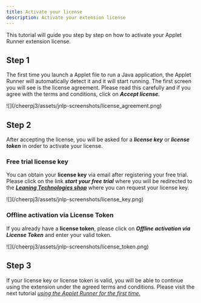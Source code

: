 ```yaml
---
title: Activate your license
description: Activate your extension license
---
```


This tutorial will guide you step by step on how to activate your Applet Runner extension license.

## Step 1

The first time you launch a Applet file to run a Java application, the Applet Runner will automatically detect it and it will start running. The first screen you will see is the license agreement. Please read this carefully and if you agree with the terms and conditions, click on _**Accept license**_.

<div class="mx-24">
	![](/cheerpj3/assets/jnlp-screenshots/license_agreement.png)
</div>

## Step 2

After accepting the license, you will be asked for a _**license key**_ or _**license token**_ in order to activate your license.

### Free trial license key

You can obtain your **license key** via email after registering your free trial. Please click on the link _**start your free trial**_ where you will be redirected to the [_**Leaning Technologies shop**_](https://leaningtech.onfastspring.com/cheerpj-jnlp-runner) where you can request your license key.

<div class="mx-24">![](/cheerpj3/assets/jnlp-screenshots/license_key.png)</div>

### Offline activation via License Token

If you already have a **license token**, please click on _**Offline activation via License Token**_ and enter your valid token.

<div class="mx-24">
	![](/cheerpj3/assets/jnlp-screenshots/license_token.png)
</div>

## Step 3

If your license key or license token is valid, you will be able to continue using the extension under the agreed terms and conditions. Please visit the next tutorial [_using the Applet Runner for the first time._](/cheerpj-jnlp-runner/getting-started/using-first-time)
